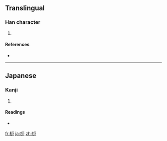 ==Translingual==

===Han character===
{{Han char|rn=75|rad=木|as=04|sn=8|four=|canj=木竹尸 (DHS), 木戈尸 (DIS)}}

# {{defn|Han|sort=木04}}

====References====
* {{Han ref|kx=0517.011|hdz=21167.041|uh=67A6|ud=26534}}

----

==Japanese==

===Kanji===
{{ja-kanji|grade=|rs=木04}}

# {{defn|Japanese}}

====Readings====
* {{ja-readings|on=[[ろ]] (ro)|kun=[[はぜ]] (haze)}}

[[fr:枦]]
[[ja:枦]]
[[zh:枦]]